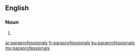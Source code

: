 ==English==

===Noun===
{{head|en|plural}}

# {{plural of|paraprofessional|lang=en|nocat=1}}

[[ar:paraprofessionals]]
[[fr:paraprofessionals]]
[[ku:paraprofessionals]]
[[my:paraprofessionals]]